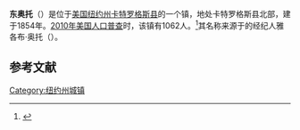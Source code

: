 {{Infobox settlement
|official_name            = 东奥托
|settlement_type          = 镇
|nickname                 = 
|motto                    =

<!-- Images -->
|image_skyline            = U.S. Post Office East Otto NY Aug 10.JPG
|imagesize                = 
|image_caption            = 东奥托镇的邮局
|image_flag               = 
|image_seal               =

<!-- Maps -->
|pushpin_map              = New York
|pushpin_label            = 东奥托
|pushpin_label_position   = bottom <!-- the position of the pushpin label: left, right, top, bottom, none -->
|pushpin_map_caption      =
|pushpin_mapsize          =
|image_map                = 
|mapsize                  = 
|map_caption              = 
|image_map1               = 
|mapsize1                 = 
|map_caption1             =

<!-- Location -->
|coordinates_region       = US-NY
|subdivision_type         = [[国家|国家]]
|subdivision_name         = [[美国|美国]]
|subdivision_type1        = [[美国行政区划|州]]
|subdivision_name1        = [[纽约州|纽约州]]
|subdivision_type2        = [[纽约州行政区划|县]]
|subdivision_name2        = [[卡特罗格斯县_(纽约州)|卡特罗格斯县]]
|government_footnotes     = 
|government_type          = 
|established_title        = 
|established_date         =

<!-- Area -->
|unit_pref                = Imperial
|area_footnotes           = 
|area_magnitude           = 
|area_total_km2           = 104.6
|area_land_km2            = 103.8
|area_water_km2           = 0.8
|area_total_sq_mi         = 
|area_land_sq_mi          = 
|area_water_sq_mi         = 

<!-- Population -->
|population_as_of         = [[2010年美国人口普查|2010]]
|population_footnotes     = 
|population_total         = 1062
|population_density_km2   = 10.2
|population_density_sq_mi = 

<!-- General information -->
|timezone                 = [[美国东部时间|EST]]
|utc_offset               = -5
|timezone_DST             = EDT
|utc_offset_DST           = -4
|elevation_footnotes      = 
|elevation_m              = 464
|elevation_ft             = 1522
|latd = 42 |latm = 23 |lats = 19 |latNS = N
|longd = 78 |longm = 44 |longs = 28 |longEW = W

<!-- Area/postal codes & others -->
|postal_code_type         = [[美国邮政编码|邮政编码]]
|postal_code              = 14729
|area_code                = [[美国电话区号716|716]]
|website                  = {{URL|eastottony.org}}
|footnotes                = 
}}
'''东奥托'''（{{lang-en|East Otto}}）是位于[[美国|美国]][[纽约州|纽约州]][[卡特罗格斯县_(纽约州)|卡特罗格斯县]]的一个镇，地处卡特罗格斯县北部，建于1854年。[[2010年美国人口普查|2010年美国人口普查]]时，该镇有1062人。<ref name>{{cite web|url=http://factfinder2.census.gov|publisher=[[United_States_Census_Bureau|United States Census Bureau]]|title=American FactFinder|accessdate=2020-09-27|archive-date=2013-09-11|archive-url=https://web.archive.org/web/20130911234518/http://factfinder2.census.gov/|dead-url=no}}</ref>其名称来源于{{le|荷兰土地公司|Holland Land Company}}的经纪人雅各布·奥托（{{lang|en|Jacob Otto}}）。

== 参考文献 ==
{{reflist}}

{{NY-stub}}
[[Category:纽约州城镇|Category:纽约州城镇]]